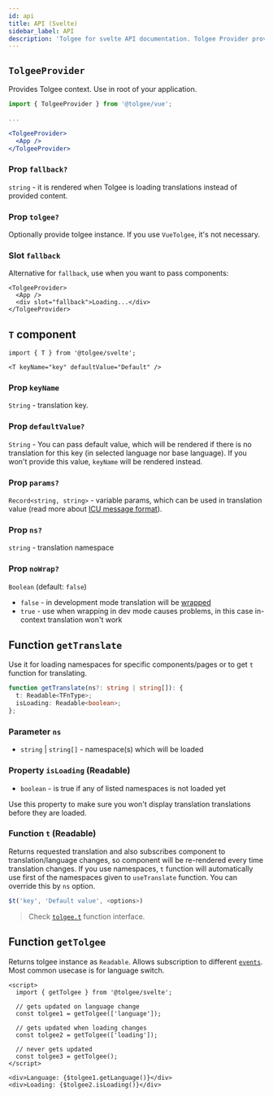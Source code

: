 ```yaml
---
id: api
title: API (Svelte)
sidebar_label: API
description: 'Tolgee for svelte API documentation. Tolgee Provider provides Tolgee instance. Use in root of your application.'
---
```


## `TolgeeProvider`

Provides Tolgee context. Use in root of your application.

```jsx
import { TolgeeProvider } from '@tolgee/vue';

...

<TolgeeProvider>
  <App />
</TolgeeProvider>
```

### Prop `fallback?`

`string` - it is rendered when Tolgee is loading translations instead of provided content.

### Prop `tolgee?`

Optionally provide tolgee instance. If you use `VueTolgee`, it's not necessary.

### Slot `fallback`

Alternative for `fallback`, use when you want to pass components:

```svelte
<TolgeeProvider>
  <App />
  <div slot="fallback">Loading...</div>
</TolgeeProvider>
```

## `T` component

```svelte
import { T } from '@tolgee/svelte';

<T keyName="key" defaultValue="Default" />
```

### Prop `keyName`

`String` - translation key.

### Prop `defaultValue?`

`String` - You can pass default value, which will be rendered if there is no translation
for this key (in selected language nor base language). If you won't provide this value, `keyName` will be rendered instead.

### Prop `params?`

`Record<string, string>` - variable params, which can be used in translation value
(read more about [ICU message format](/platform/icu_message_format)).

### Prop `ns?`

`string` - translation namespace

### Prop `noWrap?`

`Boolean` (default: `false`)

- `false` - in development mode translation will be [wrapped](/wrapping.mdx)
- `true` - use when wrapping in dev mode causes problems, in this case in-context translation won't work

## Function `getTranslate`

Use it for loading namespaces for specific components/pages or to get `t` function for translating.

```ts
function getTranslate(ns?: string | string[]): {
  t: Readable<TFnType>;
  isLoading: Readable<boolean>;
};
```

### Parameter `ns`

- `string` | `string[]` - namespace(s) which will be loaded

### Property `isLoading` (Readable)

- `boolean` - is true if any of listed namespaces is not loaded yet

Use this property to make sure you won't display translation translations before they are loaded.

### Function `t` (Readable)

Returns requested translation and also subscribes component to translation/language changes, so component will be re-rendered every time translation changes. If you use namespaces, `t` function will automatically use first of the namespaces given to `useTranslate` function. You can override this by `ns` option.

```ts
$t('key', 'Default value', <options>)
```

> Check [`tolgee.t`](/api/core_package/tolgee.mdx#t) function interface.

## Function `getTolgee`

Returns tolgee instance as `Readable`. Allows subscription to different [`events`](/api/core_package/events.mdx). Most common usecase is for language switch.

```svelte
<script>
  import { getTolgee } from '@tolgee/svelte';

  // gets updated on language change
  const tolgee1 = getTolgee(['language']);

  // gets updated when loading changes
  const tolgee2 = getTolgee(['loading']);

  // never gets updated
  const tolgee3 = getTolgee();
</script>

<div>Language: {$tolgee1.getLanguage()}</div>
<div>Loading: {$tolgee2.isLoading()}</div>
```
